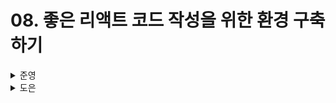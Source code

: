 # 08. 좋은 리액트 코드 작성을 위한 환경 구축하기

<details>
  <summary>준영</summary>
  
</details><details>
  <summary>도은</summary>
  - 코드 작성 만큼이나, 좋은 코드를 작성할 수 있는 환경을 구착하는 것이 중요

## 8.1 ESLint를 활용한 정적 코드 분석

```
💡 정적 코드 분석
   코드의 실행과는 별개로 코드 그 자체만으로 버그를 야기할 수 있는 코드를 찾아내어
   문제의 소지가 있는 코드를 사전에 수정하는 것
```

### 8.1.1 ESLint 살펴보기

- ESLint는 도대체 어떤 방식으로 자바스크립트 코드를 정적 분석할 수 있을까?

#### ESLint는 어떻게 코드를 분석할까?

- ESLint는 자바스크립트 코드를 정적 분석하여
- 잠재적인 문제를 발견하고, 수정까지 도와주는 도구

```
💡 ESLint가 자바스크립트 코드를 읽어서 분석하는 방법 요약

   1. 자바스크립트 코드를 문자열로 읽는다
   2. 자바스크립트 코드를 분석할 수 있는 파서(parser)로 코드를 구조화한다
   3. 2번에서 구조화한 트리를 AST(Abstract Syntax Tree)를 기준으로 각종 규칙과 대조한다
   4. 규칙과 대조했을 때 이를 위반한 코드를 알리거나 수정한다
```

- ESLint는 [espree](https://github.com/eslint/js/blob/main/packages/espree/README.md)라는 파서를 사용
- espree로 분석하면 JSON 구조화된 결과를 얻을 수 있다
- espree 같은 분석 도구는 단순히 변수/함수/함수명은 무엇인지 등만 파악하는 것이 아니라
- 코드의 정확한 위치와 같은 **아주 세세한 정보도 분석해 알려준다.**

**`ESLint가 espree로 분석한 결과를 바탕으로, 어떤 코드가 잘못된 코드이며 어떻게 수정해야 할지도 정해야 한다`**

- 이를 ESLint 규칙(rules)
- 특정한 규칙의 모음을 `plugins`라고 한다.

`예를 들어, debugger의 사용을 금지하고 싶다고 가정해보자`

- debugger는 코드 개발 과정에서만 사용해야 하는 구문으로
- 프로덕션 애플리케이션에서는 절대 존재 X
- 이 구문을 ESLint를 이용해 사용을 금지하는 규칙을 만든다고 가정해보자

👇 debugger만 있는 코드를 espree로 분석한 모습

```json
{
  "type": "Program",
  "body": [
    {
      "type": "DebuggerStatement",
      "range": [0, 8]
    }
  ],
  "sourceType": "module",
  "range": [0, 8]
}
```

- body의 type이 `DebuggerStatement`를 반환하는 것을 확인 가능
- 이 debugger 사용을 제한하는 규칙인 `no-debugger`를 확인해보자

👇 no-debugger 규칙

```js
module.exports = {
  meta: {
    type: 'problem',
    docs: {
      description: 'Disallow the use of `debugger`'
      recommended: true,
      url: "https://eslint.org/docs/rules/no-debugger"
    },
    fixable: null,
    schema: [],
    message: {
        unexpected: "Unexpected 'debugger' statement"
    }
  },
  create(context) {
    return {
        DebuggerStatement(node) {
            context.report({
                node,
                messageId: 'unexpected'
            })
        }
    }
  }
};
```

- `create`가 실제로 코드에서 문제점을 확인하는 곳
- `create`에 있는 함수는 espree로 만들어진 AST 트리를 순회해, 여기서 선언한 특정 조건을 만족하는 코드를 찾고
- 이러한 작업을 코드 전체에서 반복
- 즉, 여기서는 `DebuggerStatement`를 만나면 해당 노드를 리포트해 debugger를 사용했다는 것을 알려준다.

### 8.1.2 eslint-plugin과 eslint-config

- ESLint를 설치해 본 적이 있다면
- `eslint-plugin-`이나 `eslint-config-`로 시작하는 각종 패키지를 본 적이 있을 것..

#### eslint-plugin

- **규칙을 모아놓은 패키지**
- 예를 들어 `eslint-plugin-import` 라는 패키지는
  - 자바스크립트에서 다른 모듈을 불러오는 import와 **관련된 다양한 규칙을 제공**
- 예를 들어 `eslint-plugin-react` 라는 패키지는
  - JSX 배열에 키를 선언하지 않았다는 경고 메시지 같은 것
- 만약, 이러한 규칙이 없다면 뒤늦게 브라우저의 콘솔에서 경고해주는 내용을 확인해야만 수정이 가능

#### eslint-config

- `eslint-plugin`를 한데 묶어서 완벽하게 한 세트를 제공하는 패키지
- 내가 원하는 규칙들을 한데 모아서 설치하고 적용하는 것도 좋지만
- ESLint를 설정하는 것 또한 만만치 않아
- 이미 존재하는 `eslint-config`를 설치해 빠르게 적용하는 경우가 일반적
- `eslint-config-airbnb`, `@titicaca/triple-config-kit`, `eslint-config-next`

### 8.1.3 나만의 ESLint 규칙 만들기

#### 이미 존재하는 규칙을 커스터마이징해서 적용하기: import React를 제거하기 위한 ESLint 규칙 만들기

- 리액트 17 버전부터는 새로운 JSX 런타임 덕분에 `import React` 구문이 필요 X
- 이에 따라 `import React`를 삭하게 되면, 번들러 크기 다이어트 가능
- `no-restricted-imports` 규칙을 커스텀해서 만들어보자

👇 .eslintrc.js 파일

```js
module.exports = {
    rules: {
        'no-restricted-imports': [
            'error',
            {
                // paths에 금지시킬 모듈을 추가한ㄷ.
                paths: [
                    {
                        // 모듈명
                        name: 'react',
                        // 모듈의 이름
                        importNames: ['default'],
                        // 경고 메시지
                        message: 'import React from 'react'는 react 17부터 더 이상 필요하지 않습니다. 필요한 것만 react로부터 import해서 사용해 주세요'
                    }
                ]
            }
        ]
    }
}
```

- 이러한 원리를 활용하면 트리쉐이킹이 되지 않는 lodash 같은 라이브러리를 import 하는 것도 방지 가능

```js
module.exports = {
  rules: {
    'no-restricted-imports': [
      'error',
      {
        name: 'lodash',
        message:
          'lodash는 CommonJS로 작성돼 있어 트리쉐이킹이 되지 않아 번들 사이즈를 크게 합니다. lodash/* 형식으로 import 해주세요',
      },
    ],
  },
};
```

### 8.1.4 주의할 점

- ESLint를 잘못 설정해두면 원치 않는 결과가 계속해서 발생

#### Prettier와의 충돌

- Prettier는 ESLint와 마찬가지로 코드를 정적 분석해서 문제를 해결한다는 점은 동일
- **자바스크립트에서만 작동하는 **ESLint와는 다르게 Prettier는 다양한 언어에도 적용 가능
- 둘은 충돌을 일으킬 수 있다는 것
- 해결 방법은
  - 서로 규칙이 충돌되지 않게끔 규칙을 잘 선언하는 방법
  - JS, TS는 ESLint에게, 그 외 파일은 Prettier에게, 대신 JS에 추가적으로 필요한 Prettier는 `eslint-config-prettier`를 사용

## 8.2 리액트 팀이 권장하는 리액트 테스트 라이브러리

- 프론트엔드 테스트는 일반적인 사용자와 동일하거나 유사한 환경에서 수행
- 사용자가 프로그램에서 **수행할 수요 비즈니스 로직이나 모든 경우의 수를 고려**
- 코드가 어떻게 되었든, **의도한 대로 작동하는지를 확인하는 데 좀 더 초점**

### 8.2.1 React Testing Library란?

```
💡 React Testing Library란
   DOM Testing Library를 기반으로 만들어진 테스팅 라이브러리
   리액트를 기반으로 한 테스트를 수행하기 위해 만들어졌다.
```

- DOM Testing Library는 `jsdom`을 기반
- `jsdom`이란 순수하게 자바스크립트로 작성한 라이브러리로
- Node.js 같은 환경에서 HTML과 DOM을 사용할 수 있도록 해주는 라이브러리
- `jsdom`을 사용하면 자바스크립트 환경에서도 HTML을 사용할 수 있으므로
- 이를 기반으로 DOM Testing Library에서 제공하는 API를 사용해 테스트를 수행 가능

👇 jsdom을 사용해 DOM 조작

```js
const jsdom = require('jsdom');

const { JSDOM } = jsdom;
const dom = new JSDOM(`<!DOCTYPE html><p>Hello world</p>`);

console.log(dom.window.document.querySelector('p').textContent); // "Hello world"
```

- 이처럼 jsdom을 사용하면 마치 HTML이 있는 것처럼 DOM을 불러오고 조작 가능
- 리액트 테스팅 라이브러리를 활용하면
  - 실제로 리액트 컴포넌트를 렌더링하지 않고도
  - 즉, 브라우저를 직접 실행해 눈으로 확인하지 않아도
  - **리액트 컴포넌트가 원하는 대로 렌더링되고 있는지 확인 가능**
  - 컴포넌트뿐만 아니라 Provider, 훅 등 리액트를 구성하는 다양한 요소들을 테스트 가능

### 8.2.2 자바스크립트 테스트의 기초

만약 인수 두 개의 합을 더하는 함수를 만들었다고 가정

```js
function sum(a, b) {
  return a + b;
}
```

- 테스트 코드란, **내가 코드를 작성했던 당시의 의도와 목적에 맞는지 확인하는 코드**
- 그런 의미에서 다음과 같은 테스트 코드를 작성해볼 수 있을 것 같다

```js
// 테스트 1
// 함수를 실행했을 때의 실제 결과
let actual = sum(1, 2);
// 함수를 실행했을 때 기대하는 결과
let expected = 3;

if (expected !== actual) {
  throw new Error(`${expected} is not equal to ${actual}`);
}

// 테스트 2
actual = sum(2, 2);
expected = 4;

if (expected !== actual) {
  throw new Error(`${expected} is not equal to ${actual}`);
}
```

테스트 코드를 작성하는 방식은 보통 다음과 같은 과정을 거친다

1. 테스트할 함수나 모듈을 선정한다.
2. 함수나 모듈이 반환하길 기대하는 값을 적는다.
3. 함수나 모듈의 실제 반환 값을 적는다.
4. 3번의 기대에 따라 2번의 결과가 일치하는지 확인한다.
5. 기대하는 결과를 반환한다면 테스트는 성공이며, 만약 기대와 다른 결과를 반환하면 에러를 던진다.

### 8.2.3 리액트 컴포넌트 테스트 코드 작성하기

기본적으로 리액트에서 컴포넌트 테스트는 다음과 같은 순서로 진행된다.

1. 컴포넌트를 렌더링한다.
2. 필요하다면 컴포넌트에서 특정 액션을 수행한다.
3. 컴포넌트 렌더링과 2번의 액션을 통해 기대하는 결과와 실제 결과를 비교한다.

#### 정적 컴포넌트

- 별도의 상태 존재 X → 항상 같은 결과를 반환하는 컴포넌트를 테스트

컴포넌트에 링크가 제대로 있는지 확인한다면 다음과 같이 테스트 코드를 작성해 볼 수 있다.

```js
import { render, screen } from '@testing-libray/react';

// import StaticComponent from './index'

beforeEach(() => {
  render(<StaticComponent />);
});

describe('링크 확인', () => {
  it('링크가 3개 존재한다.', () => {
    const ul = screen.getByTestId('ul');
    expect(ul.children.length).toBe(3);
  });

  it('링크 목록의 스타일은 square다.', () => {
    const ul = screen.getByTestId('ul');
    expect(ul).toHaveStyle('list-style-type: square;');
  });
});

describe('리액트 링크 테스트', () => {
  it('리액트 링크가 존재한다.', () => {
    const reactLink = screen.getByText('리액트');
    expect(reactLink).toBeVisible();
  });

  it('리액트 링크가 올바른 주소로 존재한다.', () => {
    const reactLink = screen.getByText('리액트');
    expect(reactLinke.tagName).toEqual('A');
    expect(reactLink).toHaveAttribte('href', 'https://reactjs.org');
  });
});
```

#### 동적 컴포넌트

- 사용자의 입력을 `useState`로 받아서 처리하는 컴포넌트가 제일 흔할 것

```js
import { fireEvent, render } from '@testing-library/react';
import userEvent from '@testing-library/user-event';

// import { InputComponent } from '.';

describe('InputComponent 테스트', () => {
  const setup = () => {
    const screen = render(<InputComponent />);
    const input = screen.getByLabelText('input');
    const button = screen.getByText(/제출하기/i);

    return { input, button, ...screen };
  };

  it('input의 초깃값은 빈 문자열이다.', () => {
    const { input } = setup();
    expect(input.value).toEqual('');
  });

  it('input의 최대 길이가 20자로 설정되어 있다.', () => {
    const { input } = setup();
    expect(input).toHaveAtribute('maxlength', 20);
  });

  it('영문과 숫자만 입력된다,', () => {
    const { input } = setup();
    const inputValue = '안녕하세요123';
    userEvent.type(input, inputValue);
    expect(input.value).toEqual('123');
  });

  it('아이디를 입력하지 않으면 버튼이 활성회되지 않는다.', () => {
    const { button } = setup();
    expect(button).toBeDisabled();
  });

  it('아이디를 입력하면 버튼이 활성화된다.', () => {
    const { input, button } = setup();

    const inputValue = 'helloworld';
    userEvent.type(input, inputValue);

    expect(input.value).toEqual(inputValue);
    expect(button).toBeEnabled();
  });

  it('버튼을 클릭하면 alert가 해당 아이디로 표시된다.', () => {
    const alertMock = jest.spyOn(window, 'alert').mockImplementation(() => undefined);
    const { button, input } = setup();
    const inputValue = 'helloworld';
    userEvent.type(input, inputValue);
    fireEvent.click(button);

    expect(alertMock).toHaveBeenCalledTimes(1);
    expect(alertMock).toHaveBeenCalledWith(inputValue);
  });
});
```

#### 비동기 이벤트가 발생하는 컴포넌트

- fetch를 어떻게 테스트할 수 있을까?
- 가장 먼저 떠오르는 방법은 `jest.spyOn`이다.

```js
jest.spyOn(window, 'fetch').mockImplementation(
  jest.fn(() => {
    Promise.resolve({
      ok: true,
      status: 200,
      json: () => Promise.resolve(MOCK_TODO_RESPONSE),
    });
  }),
);
```

- 모든 경우를 새롭게 모킹해야 하므로 테스트 코드가 길고 복잡해진다.
- fetch가 할 수 있는 다양한 일(headers를 설정하건, text()로 파싱하거나, status의 값을 다르게 보는 등)을 일일이 모킹해야 하므로 테스트 코드가 길어지고 유지보수도 어렵다.

```
💡 이러한 문제를 해결하기 위해 등장한 것이 MSW(Mock Service Worker)
```

- 브라우저에서 서비스 워커를 활용해 **실제 네트워크 요청을 가로채는 방식**으로 모킹을 구현

```js
import { fireEvent, render, screen } from '@testing-library/react';
import { rest } from 'msw';
import { setupServer } from 'msw/node';

// import { FetchComponent } from '.';

const MOCK_TODO_REPONSE = {
  userId: 1,
  id: 1,
  title: 'delectus aut autem',
  completed: false,
};

const server = setupServer(
  rest.get('/todos/:id', (req, res, ctx) => {
    const todoId = req.params.id;

    if (Number(todoId)) {
      return res(ctx.json({ ...MOCK_TODO_RESPONSE, id: Number(todoId) }));
    } else {
      return res(ctx.status(404));
    }
  }),
);

beforeAll(() => server.listen());
afterEach(() => server.resetHandlers());
afterAll(() => server.close());

beforeEach(() => {
  render(<FetchComponent />);
});

describe('FetchComponent 테스트', () => {
  it('데이터를 불러오기 전에는 기본 문구가 뜬다.', async () => {
    const nowLoading = screen.getByText(/불러온 데이터가 없습니다./);
    expect(nowLoading).toBeInTheDocument();
  });

  it('버튼을 클릭하면 데이터를 불러온다', async () => {
    const button = screen.getByRole('button', { name: /1번/ });
    fireEvent.click(button);

    const data = await screen.findByText(MOCK_TODO_RESPONSE.title);
    expect(data).toBeInTheDocument;
  });

  it('버튼을 클릭하고 서버 요청에서 에러가 발생하면 에러 문구를 노출한다.', async () => {
    server.use(
      rest.get('/todos/:id', (req, res, ctx) => {
        return res(ctx.stats(503));
      }),
    );

    const button = screen.getByRole('button', { name: /1번/ });
    fireEvent.click(button);

    const error = await screen.findByText(/에러가 발생했습니다/);
    expect(error).toBeInTheDocument();
  });
});
```

### 8.2.5 테스트를 작성하기에 앞서 고려해야 할 점

- 테스트 커버리지가 만능은 아니다.
- 테스트 커버리지는 **얼마나 많은 코드가 테스트되고 있는지를 나타내고 있는 지표**일 뿐
- **테스트가 잘되고 있는지를 나타내는 것은 아니다.**

```
💡 테스트 코드를 작성하기 전에 생각해 봐야 할 최우선 과제는
   애플리케이션에서 가장 취약하거나 중요한 부분을 파악하는 것
```

</details>
